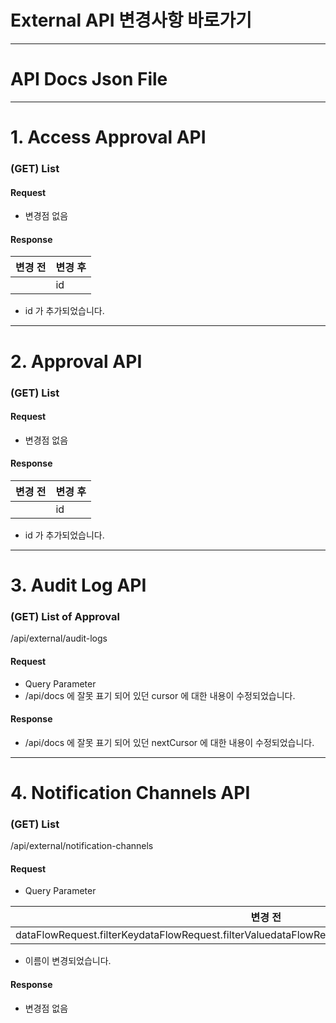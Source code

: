 # External API 변경사항 바로가기
---

# API Docs Json File
---

# 1. Access Approval API
### (GET) List
#### Request
* 변경점 없음

#### Response
| 변경 전 | 변경 후 |
| ---- | ---- |
|      | id   |

* id 가 추가되었습니다.

---

# 2. Approval API
### (GET) List
#### Request
* 변경점 없음

#### Response
| 변경 전 | 변경 후 |
| ---- | ---- |
|      | id   |

* id 가 추가되었습니다.

---

# 3. Audit Log API
### (GET) List of Approval
/api/external/audit-logs

#### Request
* Query Parameter
* /api/docs 에 잘못 표기 되어 있던 cursor 에 대한 내용이 수정되었습니다.

#### Response
* /api/docs 에 잘못 표기 되어 있던 nextCursor 에 대한 내용이 수정되었습니다.

---

# 4. Notification Channels API
### (GET) List
/api/external/notification-channels

#### Request
* Query Parameter

| 변경 전                                                                                                | 변경 후                                |
| --------------------------------------------------------------------------------------------------- | ----------------------------------- |
| dataFlowRequest.filterKeydataFlowRequest.filterValuedataFlowRequest.sortKeydataFlowRequest.sortType | filterKeyfilterValuesortKeysortType |

* 이름이 변경되었습니다.

#### Response
* 변경점 없음
